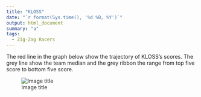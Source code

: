 ```yaml
---
title: "KLOSS"
date: "`r format(Sys.time(), '%d %B, %Y')`"
output: html_document
summary: "a"
tags:
  - Zig-Zag Racers
---
```


The red line in the graph below show the trajectory of KLOSS's scores. The grey line show the team median and the grey ribbon the range from top five score to bottom five score.

![Image title](KLOSS.jpg)
